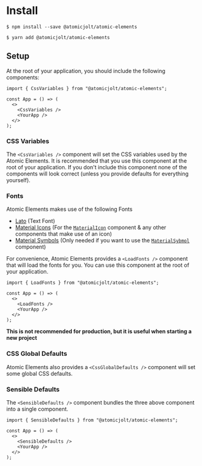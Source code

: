 # Install

```
$ npm install --save @atomicjolt/atomic-elements
```

```
$ yarn add @atomicjolt/atomic-elements
```

## Setup

At the root of your application, you should include the following components:

```tsx
import { CssVariables } from "@atomicjolt/atomic-elements";

const App = () => (
  <>
    <CssVariables />
    <YourApp />
  </>
);
```

### CSS Variables

The `<CssVariables />` component will set the CSS variables used by the Atomic Elements. It is recommended that you use this component at the root of your application.
If you don't include this component none of the components will look correct (unless you provide defaults for everything yourself).

### Fonts

Atomic Elements makes use of the following Fonts

- [Lato](https://fonts.google.com/specimen/Lato?query=lato) (Text Font)
- [Material Icons](https://fonts.google.com/icons) (For the [`MaterialIcon`](/docs/atoms-materialicon--overview) component & any other components that make use of an icon)
- [Material Symbols](https://fonts.google.com/icons) (Only needed if you want to use the [`MaterialSybmol`](/docs/atoms-materialsymbol--overview) component)

For convenience, Atomic Elements provides a `<LoadFonts />` component that will load the fonts for you. You can use this component at the root of your application.

```tsx
import { LoadFonts } from "@atomicjolt/atomic-elements";

const App = () => (
  <>
    <LoadFonts />
    <YourApp />
  </>
);
```

**This is not recommended for production, but it is useful when starting a new project**

### CSS Global Defaults

Atomic Elements also provides a `<CssGlobalDefaults />` component will set some global CSS defaults.

### Sensible Defaults

The `<SensibleDefaults />` component bundles the three above component into a single component.

```tsx
import { SensibleDefaults } from "@atomicjolt/atomic-elements";

const App = () => (
  <>
    <SensibleDefaults />
    <YourApp />
  </>
);
```
